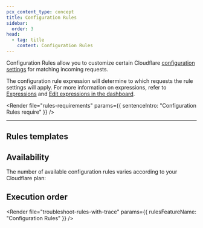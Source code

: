 ```yaml
---
pcx_content_type: concept
title: Configuration Rules
sidebar:
  order: 3
head:
  - tag: title
    content: Configuration Rules
---
```



Configuration Rules allow you to customize certain Cloudflare [configuration settings](/rules/configuration-rules/settings/) for matching incoming requests.

The configuration rule expression will determine to which requests the rule settings will apply. For more information on expressions, refer to [Expressions](/ruleset-engine/rules-language/expressions/) and [Edit expressions in the dashboard](/ruleset-engine/rules-language/expressions/edit-expressions/).

<Render
	file="rules-requirements"
	params={{ sentenceIntro: "Configuration Rules require" }}
/>

---

## Rules templates

<Render file="rules-templates" />

## Availability

The number of available configuration rules varies according to your Cloudflare plan:

<FeatureTable id="rules.config_rules" />

## Execution order

<Render file="product-execution-order" />

<Render
	file="troubleshoot-rules-with-trace"
	params={{ rulesFeatureName: "Configuration Rules" }}
/>
